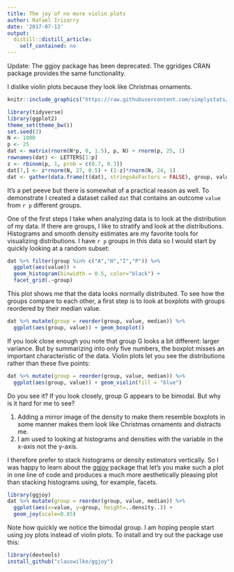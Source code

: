 ```yaml
---
title: The joy of no more violin plots
author: Rafael Irizarry
date: '2017-07-13'
output:
  distill::distill_article:
    self_contained: no
---
```


Update: The ggjoy package has been deprecated. The ggridges CRAN package provides the same functionality.

I dislike violin plots because they look like Christmas ornaments.

```r
knitr::include_graphics("https://raw.githubusercontent.com/simplystats/simplystats.github.io/master/_images/xmas-ornaments.jpeg")
```


```r
library(tidyverse)
library(ggplot2)
theme_set(theme_bw())
set.seed(3)
N <- 1000
p <- 25
dat <- matrix(rnorm(N*p, 0, 1.5), p, N) + rnorm(p, 25, 1)
rownames(dat) <- LETTERS[1:p]
z <- rbinom(p, 1, prob = c(0.7, 0.3))
dat[7,] <- z*rnorm(N, 27, 0.5) + (1-z)*rnorm(N, 24, 1) 
dat <- gather(data.frame(t(dat), stringsAsFactors = FALSE), group, value)
```
It's a pet peeve but there is somewhat of a practical reason as well. To demonstrate I created a dataset called `dat` that contains an outcome `value` from `r p` different groups.

One of the first steps I take when analyzing data is to look at the distribution of my data. If there are groups, I like to stratify and look at the distributions. Histograms and smooth density estimates are my favorite tools for visualizing distributions. I have `r p` groups in this data so I would start by quickly looking at a random subset:  

```r
dat %>% filter(group %in% c("A","H","I","P")) %>% 
  ggplot(aes(value)) + 
  geom_histogram(binwidth = 0.5, color="black") +
  facet_grid(.~group)
```

This plot shows me that the data looks normally distributed. To see how the groups compare to each other, a first step is to look at boxplots with groups reordered by their median value.

```r
dat %>% mutate(group = reorder(group, value, median)) %>% 
  ggplot(aes(group, value)) + geom_boxplot()
```

If you look close enough you note that group G looks a bit different: larger variance. But by summarizing into only five numbers, the boxplot misses an important characteristic of the data. Violin plots let you see the distributions rather than these five points:

```r
dat %>% mutate(group = reorder(group, value, median)) %>% 
  ggplot(aes(group, value)) + geom_violin(fill = "blue")
```

Do you see it? If you look closely, group G appears to be bimodal. But why is it hard for me to see?

1. Adding a mirror image of the density to make them resemble boxplots in some manner makes them look like Christmas ornaments and distracts me.
2. I am used to looking at histograms and densities with the variable in the x-axis not the y-axis.

I therefore prefer to stack histograms or density estimators vertically. So I was happy to learn about the [ggjoy](https://github.com/clauswilke/ggjoy) package that let's you make such a plot in one line of code and produces a much more aesthetically pleasing plot than stacking histograms using, for example, facets.
 

```r
library(ggjoy)
dat %>% mutate(group = reorder(group, value, median)) %>%
  ggplot(aes(x=value, y=group, height=..density..)) +
  geom_joy(scale=0.85)
``` 

Note how quickly we notice the bimodal group. I am hoping people start using joy plots instead of violin plots. To install and try out the package use this:

```r
library(devtools)
install_github("clauswilke/ggjoy")
```

